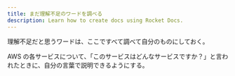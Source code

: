 ---
title: まだ理解不足のワードを調べる
description: Learn how to create docs using Rocket Docs.
---

理解不足だと思うワードは、ここですべて調べて自分のものにしておく。

AWS の各サービスについて、「このサービスはどんなサービスですか？」と言われたときに、自分の言葉で説明できるようにする。
